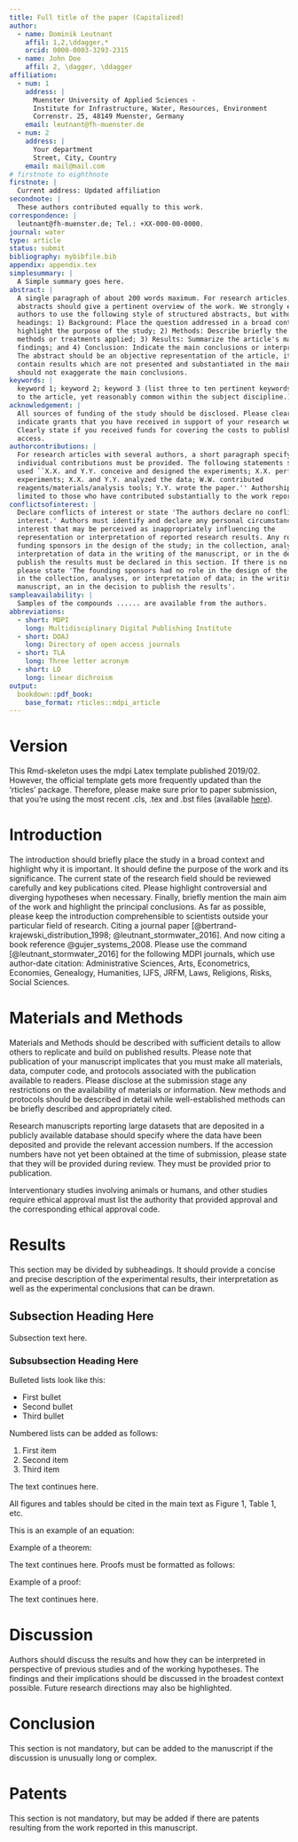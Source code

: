 ```yaml
---
title: Full title of the paper (Capitalized)
author:
  - name: Dominik Leutnant
    affil: 1,2,\ddagger,*
    orcid: 0000-0003-3293-2315
  - name: John Doe
    affil: 2, \dagger, \ddagger
affiliation:
  - num: 1
    address: |
      Muenster University of Applied Sciences - 
      Institute for Infrastructure, Water, Resources, Environment
      Correnstr. 25, 48149 Muenster, Germany
    email: leutnant@fh-muenster.de
  - num: 2
    address: |
      Your department
      Street, City, Country
    email: mail@mail.com
# firstnote to eighthnote
firstnote: |
  Current address: Updated affiliation
secondnote: |
  These authors contributed equally to this work.
correspondence: |
  leutnant@fh-muenster.de; Tel.: +XX-000-00-0000.
journal: water
type: article
status: submit
bibliography: mybibfile.bib
appendix: appendix.tex
simplesummary: |
  A Simple summary goes here.
abstract: |
  A single paragraph of about 200 words maximum. For research articles, 
  abstracts should give a pertinent overview of the work. We strongly encourage
  authors to use the following style of structured abstracts, but without 
  headings: 1) Background: Place the question addressed in a broad context and
  highlight the purpose of the study; 2) Methods: Describe briefly the main
  methods or treatments applied; 3) Results: Summarize the article's main 
  findings; and 4) Conclusion: Indicate the main conclusions or interpretations. 
  The abstract should be an objective representation of the article, it must not 
  contain results which are not presented and substantiated in the main text and 
  should not exaggerate the main conclusions.
keywords: |
  keyword 1; keyword 2; keyword 3 (list three to ten pertinent keywords specific 
  to the article, yet reasonably common within the subject discipline.).
acknowledgement: |
  All sources of funding of the study should be disclosed. Please clearly 
  indicate grants that you have received in support of your research work. 
  Clearly state if you received funds for covering the costs to publish in open 
  access.
authorcontributions: |
  For research articles with several authors, a short paragraph specifying their 
  individual contributions must be provided. The following statements should be 
  used ``X.X. and Y.Y. conceive and designed the experiments; X.X. performed the 
  experiments; X.X. and Y.Y. analyzed the data; W.W. contributed 
  reagents/materials/analysis tools; Y.Y. wrote the paper.'' Authorship must be
  limited to those who have contributed substantially to the work reported.
conflictsofinterest: |
  Declare conflicts of interest or state 'The authors declare no conflict of 
  interest.' Authors must identify and declare any personal circumstances or
  interest that may be perceived as inappropriately influencing the
  representation or interpretation of reported research results. Any role of the
  funding sponsors in the design of the study; in the collection, analyses or 
  interpretation of data in the writing of the manuscript, or in the decision to 
  publish the results must be declared in this section. If there is no role, 
  please state 'The founding sponsors had no role in the design of the study; 
  in the collection, analyses, or interpretation of data; in the writing of the 
  manuscript, an in the decision to publish the results'.
sampleavailability: |
  Samples of the compounds ...... are available from the authors.
abbreviations:
  - short: MDPI
    long: Multidisciplinary Digital Publishing Institute
  - short: DOAJ
    long: Directory of open access journals
  - short: TLA
    long: Three letter acronym
  - short: LD 
    long: linear dichroism
output:
  bookdown::pdf_book: 
    base_format: rticles::mdpi_article
---
```


# Version

This Rmd-skeleton uses the mdpi Latex template published 2019/02. 
However, the official template gets more frequently updated than the 'rticles'
package. Therefore, please make sure prior to paper submission, that you're 
using the most recent .cls, .tex and .bst files 
(available [here](http://www.mdpi.com/authors/latex)).

# Introduction

The introduction should briefly place the study in a broad context and highlight why it is important. It should define the purpose of the work and its significance. The current state of the research field should be reviewed carefully and key publications cited. Please highlight controversial and diverging hypotheses when necessary. Finally, briefly mention the main aim of the work and highlight the principal conclusions. As far as possible, please keep the introduction comprehensible to scientists outside your particular field of research. Citing a journal paper [@bertrand-krajewski_distribution_1998; @leutnant_stormwater_2016]. And now citing a book reference @gujer_systems_2008. Please use the command [@leutnant_stormwater_2016] for the following MDPI journals, which use author-date citation: Administrative Sciences, Arts, Econometrics, Economies, Genealogy, Humanities, IJFS, JRFM, Laws, Religions, Risks, Social Sciences.


# Materials and Methods

Materials and Methods should be described with sufficient details to allow others to replicate and build on published results. Please note that publication of your manuscript implicates that you must make all materials, data, computer code, and protocols associated with the publication available to readers. Please disclose at the submission stage any restrictions on the availability of materials or information. New methods and protocols should be described in detail while well-established methods can be briefly described and appropriately cited.

Research manuscripts reporting large datasets that are deposited in a publicly available database should specify where the data have been deposited and provide the relevant accession numbers. If the accession numbers have not yet been obtained at the time of submission, please state that they will be provided during review. They must be provided prior to publication.

Interventionary studies involving animals or humans, and other studies require ethical approval must list the authority that provided approval and the corresponding ethical approval code.

# Results

This section may be divided by subheadings. It should provide a concise and precise description of the experimental results, their interpretation as well as the experimental conclusions that can be drawn.

## Subsection Heading Here

Subsection text here.

### Subsubsection Heading Here

Bulleted lists look like this:

* First bullet
* Second bullet
* Third bullet

Numbered lists can be added as follows:

1. First item
2. Second item
3. Third item

The text continues here.

All figures and tables should be cited in the main text as Figure 1, Table 1, etc.

\begin{figure}[H]
\centering
\includegraphics[width=3 cm]{logo-mdpi}
\caption{This is a figure, Schemes follow the same formatting. If there are multiple panels, they should be listed as: (\textbf{a}) Description of what is contained in the first panel. (\textbf{b}) Description of what is contained in the second panel. Figures should be placed in the main text near to the first time they are cited. A caption on a single line should be centered.}
\end{figure}


\begin{table}[H]
\caption{This is a table caption. Tables should be placed in the main text near to the first time they are cited.}
\centering
%% \tablesize{} %% You can specify the fontsize here, e.g.  \tablesize{\footnotesize}. If commented out \small will be used.
\begin{tabular}{ccc}
\toprule
\textbf{Title 1}	& \textbf{Title 2}	& \textbf{Title 3}\\
\midrule
entry 1		& data			& data\\
entry 2		& data			& data\\
\bottomrule
\end{tabular}
\end{table}

This is an example of an equation:

\begin{equation}
\mathbb{S}
\end{equation}
<!-- If the documentclass option "submit" is chosen, please insert a blank line before and after any math environment (equation and eqnarray environments). This ensures correct linenumbering. The blank line should be removed when the documentclass option is changed to "accept" because the text following an equation should not be a new paragraph. -->

<!-- Please punctuate equations as regular text. Theorem-type environments (including propositions, lemmas, corollaries etc.) can be formatted as follows: -->
Example of a theorem:
\begin{Theorem}
Example text of a theorem.
\end{Theorem}

The text continues here. Proofs must be formatted as follows:

Example of a proof:
\begin{proof}[Proof of Theorem 1]
Text of the proof. Note that the phrase `of Theorem 1' is optional if it is clear which theorem is being referred to.
\end{proof}
The text continues here.

# Discussion

Authors should discuss the results and how they can be interpreted in perspective of previous studies and of the working hypotheses. The findings and their implications should be discussed in the broadest context possible. Future research directions may also be highlighted.

# Conclusion

This section is not mandatory, but can be added to the manuscript if the discussion is unusually long or complex.

# Patents

This section is not mandatory, but may be added if there are patents resulting from the work reported in this manuscript.
